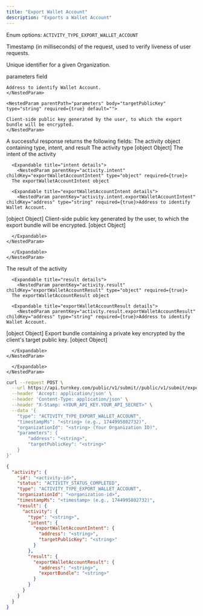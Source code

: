 ```yaml
---
title: "Export Wallet Account"
description: "Exports a Wallet Account"
---
```



<Authorizations />

<H3Bordered text="Body" />

<ParamField body="type" type="enum<string>" required={true}>

Enum options: `ACTIVITY_TYPE_EXPORT_WALLET_ACCOUNT`
</ParamField>

<ParamField body="timestampMs" type="string" required={true}>

Timestamp (in milliseconds) of the request, used to verify liveness of user requests.
</ParamField>

<ParamField body="organizationId" type="string" required={true}>

Unique identifier for a given Organization.
</ParamField>

<ParamField body="parameters" type="object" required={true} path="parameters">
  <p>parameters field</p>
  <Expandable title="details">
    <NestedParam parentPath="parameters" body="address" type="string" required={true} default="">
    
    Address to identify Wallet Account.
    </NestedParam>
    
    <NestedParam parentPath="parameters" body="targetPublicKey" type="string" required={true} default="">
    
    Client-side public key generated by the user, to which the export bundle will be encrypted.
    </NestedParam>
  </Expandable>
</ParamField>

<H3Bordered text="Response" />
A successful response returns the following fields:

<ResponseField name="activity" type="object" required>
  The activity object containing type, intent, and result

  <Expandable title="activity details">
    <NestedParam parentKey="activity" childKey="type" type="string" required={true}>The activity type
[object Object]</NestedParam>
<NestedParam parentKey="activity" childKey="intent" type="object" required={true}>
      The intent of the activity

      <Expandable title="intent details">
        <NestedParam parentKey="activity.intent" childKey="exportWalletAccountIntent" type="object" required={true}>
      The exportWalletAccountIntent object

      <Expandable title="exportWalletAccountIntent details">
        <NestedParam parentKey="activity.intent.exportWalletAccountIntent" childKey="address" type="string" required={true}>Address to identify Wallet Account.
[object Object]</NestedParam>
<NestedParam parentKey="activity.intent.exportWalletAccountIntent" childKey="targetPublicKey" type="string" required={true}>Client-side public key generated by the user, to which the export bundle will be encrypted.
[object Object]</NestedParam>

      </Expandable>
    </NestedParam>

      </Expandable>
    </NestedParam>
<NestedParam parentKey="activity" childKey="result" type="object" required={true}>
      The result of the activity

      <Expandable title="result details">
        <NestedParam parentKey="activity.result" childKey="exportWalletAccountResult" type="object" required={true}>
      The exportWalletAccountResult object

      <Expandable title="exportWalletAccountResult details">
        <NestedParam parentKey="activity.result.exportWalletAccountResult" childKey="address" type="string" required={true}>Address to identify Wallet Account.
[object Object]</NestedParam>
<NestedParam parentKey="activity.result.exportWalletAccountResult" childKey="exportBundle" type="string" required={true}>Export bundle containing a private key encrypted by the client's target public key.
[object Object]</NestedParam>

      </Expandable>
    </NestedParam>

      </Expandable>
    </NestedParam>

  </Expandable>
</ResponseField>

<RequestExample>

```bash cURL
curl --request POST \
  --url https://api.turnkey.com/public/v1/submit//public/v1/submit/export_wallet_account \
  --header 'Accept: application/json' \
  --header 'Content-Type: application/json' \
  --header "X-Stamp: <YOUR_API_KEY.YOUR_API_SECRET>" \
  --data '{
    "type": "ACTIVITY_TYPE_EXPORT_WALLET_ACCOUNT",
    "timestampMs": "<string> (e.g., 1744995802732)",
    "organizationId": "<string> (Your Organization ID)",
    "parameters": {
        "address": "<string>",
        "targetPublicKey": "<string>"
    }
}'
```

</RequestExample>

<ResponseExample>

```json 200
{
  "activity": {
    "id": "<activity-id>",
    "status": "ACTIVITY_STATUS_COMPLETED",
    "type": "ACTIVITY_TYPE_EXPORT_WALLET_ACCOUNT",
    "organizationId": "<organization-id>",
    "timestampMs": "<timestamp> (e.g., 1744995802732)",
    "result": {
      "activity": {
        "type": "<string>",
        "intent": {
          "exportWalletAccountIntent": {
            "address": "<string>",
            "targetPublicKey": "<string>"
          }
        },
        "result": {
          "exportWalletAccountResult": {
            "address": "<string>",
            "exportBundle": "<string>"
          }
        }
      }
    }
  }
}
```

</ResponseExample>
